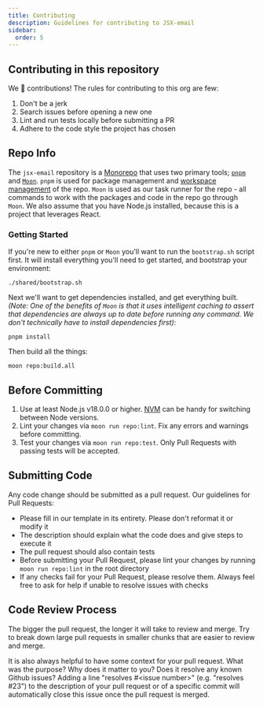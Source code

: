 ```yaml
---
title: Contributing
description: Guidelines for contributing to JSX-email
sidebar:
  order: 5
---
```


## Contributing in this repository

We 💛 contributions! The rules for contributing to this org are few:

1. Don't be a jerk
1. Search issues before opening a new one
1. Lint and run tests locally before submitting a PR
1. Adhere to the code style the project has chosen

## Repo Info

The `jsx-email` repository is a [Monorepo](https://en.wikipedia.org/wiki/Monorepo) that uses two primary tools; [`pnpm`](https://pnpm.io/) and [`Moon`](https://moonrepo.dev/). `pnpm` is used for package management and [workspace management](https://pnpm.io/workspaces) of the repo. `Moon` is used as our task runner for the repo - all commands to work with the packages and code in the repo go through `Moon`. We also assume that you have Node.js installed, because this is a project that leverages React.

### Getting Started

If you're new to either `pnpm` or `Moon` you'll want to run the `bootstrap.sh` script first. It will install everything you'll need to get started, and bootstrap your environment:

```console
./shared/bootstrap.sh
```

Next we'll want to get dependencies installed, and get everything built. _(Note: One of the benefits of `Moon` is that it uses intelligent caching to assert that dependencies are always up to date before running any command. We don't technically have to install dependencies first)_:

```console
pnpm install
```

Then build all the things:

```console
moon repo:build.all
```

## Before Committing

1. Use at least Node.js v18.0.0 or higher. [NVM](https://github.com/creationix/nvm) can be handy for switching between Node versions.
1. Lint your changes via `moon run repo:lint`. Fix any errors and warnings before committing.
1. Test your changes via `moon run repo:test`. Only Pull Requests with passing tests will be accepted.

## Submitting Code

Any code change should be submitted as a pull request. Our guidelines for Pull Requests:

- Please fill in our template in its entirety. Please don't reformat it or modify it
- The description should explain what the code does and give steps to execute it
- The pull request should also contain tests
- Before submitting your Pull Request, please lint your changes by running `moon run repo:lint` in the root directory
- If any checks fail for your Pull Request, please resolve them. Always feel free to ask for help if unable to resolve issues with checks

## Code Review Process

The bigger the pull request, the longer it will take to review and merge. Try to break down large pull requests in smaller chunks that are easier to review and merge.

It is also always helpful to have some context for your pull request. What was the purpose? Why does it matter to you? Does it resolve any known Github issues? Adding a line "resolves #&lt;issue number&gt;" (e.g. "resolves #23") to the description of your pull request or of a specific commit will automatically close this issue once the pull request is merged.
